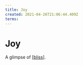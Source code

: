 ```yaml
---
title: Joy
created: 2021-04-26T21:06:44.409Z
terms:
---
```


# Joy

A glimpse of [[bliss]].

[//begin]: # 'Autogenerated link references for markdown compatibility'
[bliss]: bliss 'Bliss'
[//end]: # 'Autogenerated link references'
